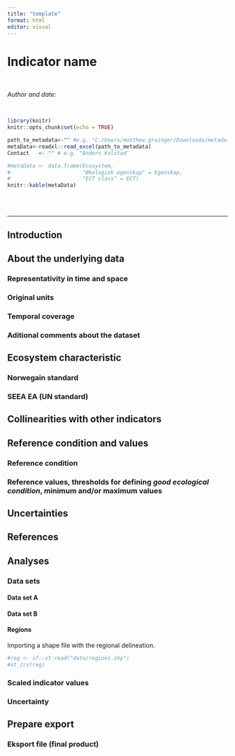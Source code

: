 ```yaml
---
title: "template"
format: html
editor: visual
---
```


```{=html}
<!-- This is a template for how to document the indicator analyses. 

Make a copy of this file and store it in the root folder (same as where this template is stored) folder. 
Name te file DRAFT_myIndicatorName.Rmd. 

Because this is a stand-alone Rmd file inside a bookdown project, in order to knit the file for preview purposes,
you need to type rmarkdown::render("template.Rmd") in the console, 
as the the usual Ctrl + Alt + k will not work. 

Make sure also to not change the order, or modify the headers, unless you really need to. This is because it
easier to read the web page as a whole of the indicators are presented using the same layout. 

When the analyses is complete, Anders Kolstad, or someone else, will perform a rapid code review, making sure 
the analysis is repeatable by someone else. Be therefore very careful to annotate 
and comment on every step in the analysis. When completed, Anders will make a copy
of the working file and put it in the same project root folder, but removing the 'DRAFT_' part of the name. 
After modifying it slightly (mainly removing the top YAML header and updating the rmd_files argument in '_bookdown.yml') 
the output will become available on the website (https://ninanor.github.io/ecosystemCondition/). -->
```
```{=html}
<!-- Examples: 

For an example, see 'indicators/breareal-workingFile.Rmd' 
and the subsequent 'breareal.Rmd' 
which again, when rendered, produces this:
https://ninanor.github.io/ecosystemCondition/areal-av-isbreer.html

Notice the degree of annotation.

-->
```
<!-- Replace 'indicator name' with yor own indicator name  -->

# Indicator name

<br />

*Author and date:* <!-- Write your name, month and year -->

<br />

<!-- Load all you dependencies here -->

```r
library(knitr)
knitr::opts_chunk$set(echo = TRUE)
```

<!-- Fill in which ecosystem the indicator belongs to, as well as the ecosystem characteristic it should be linked to. It's OK to use some Norwegian here -->

```r
path_to_metadata<-"" #e.g. "C:/Users/matthew.grainger/Downloads/metadata_NO_ALIE_001.xlsx"
metaData<-readxl::read_excel(path_to_metadata)
Contact   <- "" # e.g. "Anders Kolstad"
```

```r
#metaData <- data.frame(Ecosystem,
#                       "Økologisk egenskap" = Egenskap,
#                       "ECT class" = ECT)
knitr::kable(metaData)
```

<!-- Don't remove these three html lines -->

<br /> <br />

<hr />

<!-- Document you work below. Try not to change  the headers too much. Data can be stored on NINA server. Since the book is rendered on the R Server this works fine, but note that directory paths are different on the server compared to you local machine. If it is not too big you may store under /data/ on this repository -->

## Introduction

<!-- Text here -->

## About the underlying data

<!-- Text here -->

### Representativity in time and space

<!-- Text here -->

### Original units

<!-- Text here -->

### Temporal coverage

<!-- Text here -->

### Aditional comments about the dataset

<!-- Text here -->

## Ecosystem characteristic

### Norwegain standard

<!-- Text here -->

### SEEA EA (UN standard)

<!-- Text here. Note that there are two parallell systems for defining ecosystem properties - one Norwegian and one international (SEEA EA). See man/SEEA EA examples.pdf for help -->

## Collinearities with other indicators

<!-- Text here -->

## Reference condition and values

### Reference condition

<!-- Text here. Note that the reference condition is defined in Fagsystemet for økologisk tilstand and it is the same for all indicators and ecosystems. So you can give a short and generic answer here. -->

### Reference values, thresholds for defining *good ecological condition*, minimum and/or maximum values

<!-- Text here -->

## Uncertainties

<!-- Text here -->

## References

<!-- Text here -->

## Analyses

### Data sets

<!-- Text here -->

#### Data set A

<!-- Text here -->

#### Data set B

<!-- Text here -->

#### Regions

<!-- In case you need to map the indicator value to regions, you can do that here. Remove this chapter if not relevant. -->

Importing a shape file with the regional delineation.

```r
#reg <- sf::st_read("data/regions.shp")
#st_crs(reg)
```

### Scaled indicator values

<!-- Text and analyses here -->

### Uncertainty

<!-- Text here -->

## Prepare export

<!-- Text here -->

### Eksport file (final product)

<!-- Export final file. Ideally a georeferenced shape or raster wit indicators values (raw and normalised), reference values and errors. -->
